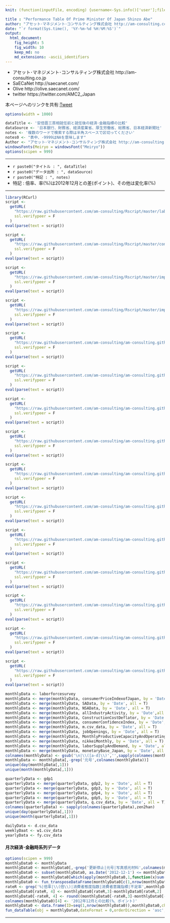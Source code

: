 ```yaml
---
knit: (function(inputFile, encoding) {username<-Sys.info()['user'];fileName<-'defaultPath.csv';pathToFile <-paste0('C:/Users/', username,'/Desktop/pathToCSV/');setwd(pathToFile);buf0<-read.csv(fileName,header = F,skip = 0,stringsAsFactor = F,check.names = F,fileEncoding = 'utf-8');timeStamp<-format(Sys.time(),'%Y%m%d%H%M%S');rmarkdown::render(inputFile, encoding = encoding, output_file = paste0('C:/Users/',username,buf0[2,1],'charts/','am-consulting.co.jp-PerformanceTableOfShinzoAbe.html')) })

title : "Performance Table Of Prime Minister Of Japan Shinzo Abe"
author: "アセット･マネジメント･コンサルティング株式会社 http://am-consulting.co.jp"
date: "`r format(Sys.time(), '%Y-%m-%d %H:%M:%S')`"
output: 
  html_document:
    fig_height: 5
    fig_width: 10
    keep_md: no
    md_extensions: -ascii_identifiers 
---
```

<link href="http://knowledgevault.saecanet.com/components/rmarkdown-html.css" rel="stylesheet">
<style>
.main-container {max-width : 1300px; margin-left : auto; margin-right : auto;}
table{white-space : nowrap;}
td.negative {color : red;}
</style>

<script>
<!-- # Reference http://www.hanselman.com/blog/MakingNegativeNumbersTurnRedUsingCSSAndJavascript.aspx -->
function MakeNegative() {
  TDs = document.getElementsByTagName('td');
  for (var i=0; i<TDs.length; i++) {
    var temp = TDs[i];
    if (temp.firstChild.nodeValue.indexOf('-') == 0) temp.className = "negative";
  }
}
</script>

- アセット･マネジメント･コンサルティング株式会社 http://am-consulting.co.jp
- SaECaNet http://saecanet.com/
- Olive http://olive.saecanet.com/
- twitter https://twitter.com/AMC2_Japan

本ページへのリンクを共有:<a href="https://twitter.com/share" class="twitter-share-button" data-via="AMC2_Japan" data-size="large">Tweet</a> <script>!function(d,s,id){var js,fjs=d.getElementsByTagName(s)[0],p=/^http:/.test(d.location)?'http':'https';if(!d.getElementById(id)){js=d.createElement(s);js.id=id;js.src=p+'://platform.twitter.com/widgets.js';fjs.parentNode.insertBefore(js,fjs);}}(document, 'script', 'twitter-wjs');</script>

```r
options(width = 1000)
```

```r
dataTitle <- '安倍晋三首相就任前と就任後の経済･金融指標の比較'
dataSource <- '日本銀行、財務省、経済産業省、厚生労働省、総務省、日本経済新聞社'
notes <- '複数のワードで検索する際は半角スペースで区切ってください'
notes0 <- "表中、-9999はNAを意味します"
Author <- "アセット･マネジメント･コンサルティング株式会社 http://am-consulting.co.jp"
windowsFonts(Meiryo = windowsFont("Meiryo"))
options(scipen = 999)
```

***

- `r paste0("タイトル : ", dataTitle)`
- `r paste0("データ出所 : ", dataSource)`
- `r paste0("特記 : ", notes)`
- 特記 : 倍率、率(%)は2012年12月との差(ポイント)、その他は変化率(%)

***

```r
library(RCurl)
script <-
  getURL(
    "https://raw.githubusercontent.com/am-consulting/Rscript/master/laborForceSurveyofJapan.r",
    ssl.verifypeer = F
  )
eval(parse(text = script))

script <-
  getURL(
    "https://raw.githubusercontent.com/am-consulting/Rscript/master/consumerPriceIndexofJapan.r",
    ssl.verifypeer = F
  )
eval(parse(text = script))

script <-
  getURL(
    "https://raw.githubusercontent.com/am-consulting/Rscript/master/importConstructionStatistics.r",
    ssl.verifypeer = F
  )
eval(parse(text = script))

script <-
  getURL(
    "https://raw.githubusercontent.com/am-consulting/Rscript/master/importGDPofJapan.r",
    ssl.verifypeer = F
  )
eval(parse(text = script))

script <-
  getURL(
    "https://raw.githubusercontent.com/am-consulting/am-consulting.github.io/master/importAllIndustryActivity.r",
    ssl.verifypeer = F
  )
eval(parse(text = script))

script <-
  getURL(
    "https://raw.githubusercontent.com/am-consulting/am-consulting.github.io/master/importConstructionCostDeflator.r",
    ssl.verifypeer = F
  )
eval(parse(text = script))

script <-
  getURL(
    "https://raw.githubusercontent.com/am-consulting/am-consulting.github.io/master/importConsumerConfidenceSurvey.r",
    ssl.verifypeer = F
  )
eval(parse(text = script))

script <-
  getURL(
    "https://raw.githubusercontent.com/am-consulting/am-consulting.github.io/master/importDataFromBOJ.r",
    ssl.verifypeer = F
  )
eval(parse(text = script))

script <-
  getURL(
    "https://raw.githubusercontent.com/am-consulting/am-consulting.github.io/master/importEmploymentReferralsForGeneralWorkers.r",
    ssl.verifypeer = F
  )
eval(parse(text = script))

script <-
  getURL(
    "https://raw.githubusercontent.com/am-consulting/am-consulting.github.io/master/importLaborSupplyAndDemand.r",
    ssl.verifypeer = F
  )
eval(parse(text = script))

script <-
  getURL(
    "https://raw.githubusercontent.com/am-consulting/am-consulting.github.io/master/importMonetarybaseOfJapan.r",
    ssl.verifypeer = F
  )
eval(parse(text = script))

script <-
  getURL(
    "https://raw.githubusercontent.com/am-consulting/am-consulting.github.io/master/importMonthlyProductiveCapacityAndOperatingRatio.r",
    ssl.verifypeer = F
  )
eval(parse(text = script))

script <-
  getURL(
    "https://raw.githubusercontent.com/am-consulting/am-consulting.github.io/master/importNikkeiMonthly.r",
    ssl.verifypeer = F
  )
eval(parse(text = script))
```

```r
script <-
  getURL(
    "https://raw.githubusercontent.com/am-consulting/am-consulting.github.io/master/transposeDataFrame.r",
    ssl.verifypeer = F
  )
eval(parse(text = script))

script <-
  getURL(
    "https://raw.githubusercontent.com/am-consulting/am-consulting.github.io/master/R-dataTablesFunction.r",
    ssl.verifypeer = F
  )
eval(parse(text = script))
```

```r
monthlyData <- laborforcesurvey
monthlyData <- merge(monthlyData, consumerPriceIndexofJapan, by = 'Date', all = T)
monthlyData <- merge(monthlyData, SAData, by = 'Date', all = T)
monthlyData <- merge(monthlyData, NSAData, by = 'Date', all = T)
monthlyData <- merge(monthlyData, allIndustryActivity, by = 'Date',all = T)
monthlyData <- merge(monthlyData, ConstructionCostDeflator, by = 'Date', all = T)
monthlyData <- merge(monthlyData, consumerConfidenceIndex, by = 'Date', all = T)
monthlyData <- merge(monthlyData, m.csv_data, by = 'Date', all = T)
monthlyData <- merge(monthlyData, jobOpenings, by = 'Date', all = T)
monthlyData <- merge(monthlyData, MonthlyProductiveCapacityAndOperatingRatio, by = 'Date', all = T)
monthlyData <- merge(monthlyData, nikkeiMonthly, by = 'Date', all = T)
monthlyData <- merge(monthlyData, laborSupplyAndDemand, by = 'Date', all = T)
monthlyData <- merge(monthlyData, monetaryBase_Japan, by = 'Date', all = T)
colnames(monthlyData) <- gsub('\n|\\([a-d]\\)','',sapply(colnames(monthlyData),zen2han))
monthlyData <- monthlyData[,-grep('元号',colnames(monthlyData))]
unique(day(monthlyData[,1]))
unique(month(monthlyData[,1]))
```

```r
quarterlyData <- gdp1
quarterlyData <- merge(quarterlyData, gdp2, by = 'Date', all = T)
quarterlyData <- merge(quarterlyData, gdp3, by = 'Date', all = T)
quarterlyData <- merge(quarterlyData, gdp4, by = 'Date', all = T)
quarterlyData <- merge(quarterlyData, gdp5, by = 'Date', all = T)
quarterlyData <- merge(quarterlyData, q.csv_data, by = 'Date', all = T)
colnames(quarterlyData) <- sapply(colnames(quarterlyData),zen2han)
unique(day(quarterlyData[,1]))
unique(month(quarterlyData[,1]))
```

```r
dailyData <- d.csv_data
weeklyDaat <- w1.csv_data
yearlyData <- fy.csv_data
```

#### 月次経済･金融時系列データ

```r
options(scipen = 999)
monthlyData0 <- monthlyData
monthlyData0 <- monthlyData0[,-grep('更新停止|元号|写真感光材料',colnames(monthlyData0))]
monthlyData0 <- subset(monthlyData0, as.Date('2012-12-1') <= monthlyData0[,1])
monthlyData0 <- monthlyData0[which(apply(monthlyData0,1,function(x)sum(is.na(x)))==0),]
monthlyData0 <- fun_transposeDataFrame(monthlyData0[c(1,nrow(monthlyData0)),],tailN = 2,dateFormat = '%Y年%m月')
rateR <- grep('%|倍率|\\(倍\\)|消費者態度指数|消費者意識指標|不足率',monthlyData0[,1])
monthlyData0[rateR, 4] <- monthlyData0[rateR,3]-monthlyData0[rateR,2]
monthlyData0[-rateR, 4] <- round((monthlyData0[-rateR,3]-monthlyData0[-rateR,2])/monthlyData0[-rateR,2]*100,1)
colnames(monthlyData0)[4] <- '2012年12月との比較(%、ポイント)'
monthlyData0 <- data.frame(ID=seq(1,nrow(monthlyData0)),monthlyData0,check.names = F,stringsAsFactors = F)
fun_dataTable(obj = monthlyData0,dateFormat = 0,orderDirection = 'asc',leftcolumns = 2,menuLength = 15)
```

***
<script>MakeNegative()</script>
<script>
  (function(i,s,o,g,r,a,m){i['GoogleAnalyticsObject']=r;i[r]=i[r]||function(){
  (i[r].q=i[r].q||[]).push(arguments)},i[r].l=1*new Date();a=s.createElement(o),
  m=s.getElementsByTagName(o)[0];a.async=1;a.src=g;m.parentNode.insertBefore(a,m)
  })(window,document,'script','https://www.google-analytics.com/analytics.js','ga');

  ga('create', 'UA-3077339-5', 'auto');
  ga('send', 'pageview');

</script>
